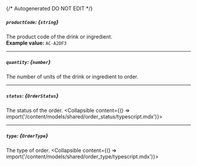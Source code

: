 {/* Autogenerated DO NOT EDIT  */}

##### `productCode`: *{`string`}*
The product code of the drink or ingredient.
<br/>
**Example value:** `AC-A2DF3`

---
##### `quantity`: *{`number`}*
The number of units of the drink or ingredient to order.

---
##### `status`: *{`OrderStatus`}*
The status of the order.
<Collapsible content={() => import('/content/models/shared/order_status/typescript.mdx')}>
</Collapsible>

---
##### `type`: *{`OrderType`}*
The type of order.
<Collapsible content={() => import('/content/models/shared/order_type/typescript.mdx')}>
</Collapsible>

